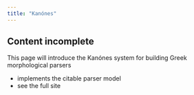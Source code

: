 ```yaml
---
title: "Kanónes"
---
```



:::{.callout-caution}
## Content incomplete

This page will introduce the Kanónes system for building Greek morphological parsers
:::


- implements the citable parser model
- see the full site